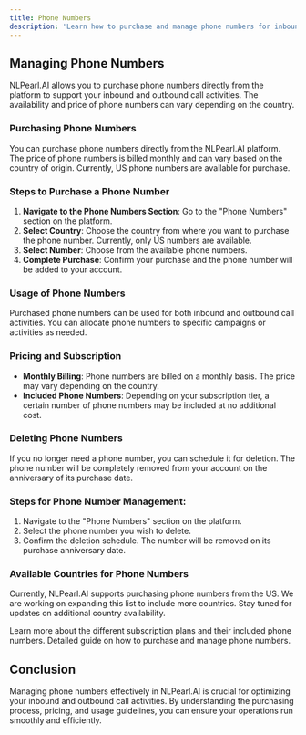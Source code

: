 ```yaml
---
title: Phone Numbers
description: 'Learn how to purchase and manage phone numbers for inbound and outbound activities on NLPearl.AI.'
---
```



## Managing Phone Numbers

NLPearl.AI allows you to purchase phone numbers directly from the platform to support your inbound and outbound call activities. The availability and price of phone numbers can vary depending on the country.

### Purchasing Phone Numbers

You can purchase phone numbers directly from the NLPearl.AI platform. The price of phone numbers is billed monthly and can vary based on the country of origin. Currently, US phone numbers are available for purchase.

### Steps to Purchase a Phone Number

1. **Navigate to the Phone Numbers Section**: Go to the "Phone Numbers" section on the platform.
2. **Select Country**: Choose the country from where you want to purchase the phone number. Currently, only US numbers are available.
3. **Select Number**: Choose from the available phone numbers.
4. **Complete Purchase**: Confirm your purchase and the phone number will be added to your account.

### Usage of Phone Numbers

Purchased phone numbers can be used for both inbound and outbound call activities. You can allocate phone numbers to specific campaigns or activities as needed.

### Pricing and Subscription

- **Monthly Billing**: Phone numbers are billed on a monthly basis. The price may vary depending on the country.
- **Included Phone Numbers**: Depending on your subscription tier, a certain number of phone numbers may be included at no additional cost.

### Deleting Phone Numbers

If you no longer need a phone number, you can schedule it for deletion. The phone number will be completely removed from your account on the anniversary of its purchase date.

<div className="phone-number-management-steps">
  <h3>Steps for Phone Number Management:</h3>
  <ol>
    <li>Navigate to the "Phone Numbers" section on the platform.</li>
    <li>Select the phone number you wish to delete.</li>
    <li>Confirm the deletion schedule. The number will be removed on its purchase anniversary date.</li>
  </ol>
</div>

### Available Countries for Phone Numbers

Currently, NLPearl.AI supports purchasing phone numbers from the US. We are working on expanding this list to include more countries. Stay tuned for updates on additional country availability.

<CardGroup cols={2}>
  <Card
    title="Subscription Plans"
    icon="credit-card"
    href="/docs/subscription-plans"
  >
    Learn more about the different subscription plans and their included phone numbers.
  </Card>
  <Card
    title="Purchase Phone Numbers"
    icon="phone"
    href="/docs/purchase-phone-numbers"
  >
    Detailed guide on how to purchase and manage phone numbers.
  </Card>
</CardGroup>

## Conclusion

Managing phone numbers effectively in NLPearl.AI is crucial for optimizing your inbound and outbound call activities. By understanding the purchasing process, pricing, and usage guidelines, you can ensure your operations run smoothly and efficiently.
